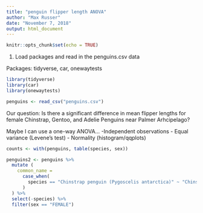 ```yaml
---
title: "penguin flipper length ANOVA"
author: "Max Russer"
date: "November 7, 2018"
output: html_document
---
```


```r
knitr::opts_chunk$set(echo = TRUE)
```

1. Load packages and read in the penguins.csv data

Packages: tidyverse, car, onewaytests

```r

library(tidyverse)
library(car)
library(onewaytests)

penguins <- read_csv("penguins.csv")
```

Our question: Is there a significant difference in mean flipper lengths for female Chinstrap, Gentoo, and Adelie Penguins near Palmer Arhcipelago?

Maybe I can use a one-way ANOVA...
-Independent observations
- Equal variance (Levene's test)
- Normality (histogram/qqplots)

```r

counts <- with(penguins, table(species, sex))

penguins2 <- penguins %>%
  mutate (
    common_name = 
      case_when(
        species == "Chinstrap penguin (Pygoscelis antarctica)" ~ "Chinstrap", species == "Gentoo penguin (Pygoscelis papua)" ~ "Gentoo", species == "Adelie Penguin (Pygoscelis adeliae)" ~ "Adelie"
      )
  ) %>%
  select(-species) %>%
  filter(sex == "FEMALE")

```


